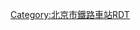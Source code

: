 {{Routemap
| title = 黄村站、北京大兴站、黄土坡线路所线路配置图
| inline = <includeonly>yes</includeonly>
| map = 
\\\\\\CONTg\CONTg~~ ~~ ~~{{rmr|l=u|[[京沪铁路]]往{{站|南信号}}至{{站|北京}}}}
\\\\\\CONTg\STRg\STRf\CONTg~~ ~~ ~~{{rmr|l=u|[[京沪铁路]]货线至{{站|丰台西}}}}
\\\\\\STRg\STR\STR\STRf
\\\\\\STR\STR\STR\STR
\\\\\\STRc2\xABZg3\STR\STR\xABZg2\STRc3
\\\\\\STRc2\STR3+1\exSTR!~MSTRq!~ENDEa!~STRc24\ABZg3\STR\exSTR!~STRc1\STR2+4\STRc3
\\\\\STRc2\STR3+1\STRc24\exSTR!~MSTR3+1!~ABZ3+1g\STR+c4\ABZg2\exSTR!~STRc3\STRc1\STR+4~~ ~~ ~~''[[黄土坡线路所]]''
\\\\\STR+1\STRc24\STR3+1\exSTR+c2!~STRc4\eABZg3\STR+c1\exSTR!~MSTR2+4!~STR2+4\STRc3\STR
\\\\\STR\STR+1\STRc4\exABZg+1\STR!~exSTRc4\STR\exSTR!~STRc1\STR+4\STR
\\\\\STR\hSTRa\exENDEa!~exSTRc2\exABZg3\STR\STR\exSTR\hSTRa\STR
\\\\\STR\hSTR\exABZg+1\exSTR+c4\STR\STR\exSTR\hSTR\STR
\\\\\STR\hSTR\exSTR\exSTR\STR\STR\exSTR\hSTR\STR
\\\\\STR2uh\hSTR3\exSTR\exSTR\STR\STR\exSTR\hSTR2\STR3uh~~ ~~ ~~原{{站|黄土坡}}II场
\\\\\hSTR+1\STR+4uh\exSTR\exSTR\STR\STR\exSTR\STR+1uh\hSTR+4
\\\\\hSTR\STR\exABZg2\exSTR+c3\STR\STR\exSTR\STR\hSTR
\\\\\hSTR\STR\exSTR+c1\exABZg+4\STR\STR\exSTR\STR\hSTR
\\\\\hSTR\STR\exSTR2\exABZg2!~exSTRc3\STR!~exSTRc3\STR\exSTR\STR\hSTR
\\\\\hSTR\STR2\STRc3!~exSTRc1\exABZg+4!~exSTRc1\eABZg+4\STR\exSTR!~STRc2\STR3\hSTR
\\\\\hSTRe\STRc1\STR2+4\exSTR!~STRc3\STR\STR\xABZg+1\STRc4\hSTRe
\\\\\\\\STR\\STRc1\xABZg+4\STR\STR\STR\\STR\hSTRc2\hCONT3!~hSTRc2\hCONT3~~ ~~ ~~{{rmr|l=ne|[[京雄城际]]往{{站|李营}}至{{站|北京西}}}}
\\\\\\\\STR\\\STR\STR\STR\STR\\STR+hc2\hSTR3+1!~hSTRc2\hSTR3+1!~hSTRc4!~STRc2\CONT3!~hSTRc4~~ ~~ ~~{{rmr|l=ne|还建[[大李联络线]]往{{站|李营}}至[[大红门站 (铁路)|大红门]]}}
\\\\\\\\STR\\\STR\STR\STR\STR\hSTRc2\STR!~MSTR3+1!~hSTR3+1!~hSTRc2\hSTR3+1!~hSTRc4!~STRc2\exSTR+1!~STR3+1!~hSTRc4\STRc4
\\\\\\\STR\\\STR\STR\STR\STR+hc2\hSTR3+1!~hSTRc2\STR!~MSTR3+1!~hSTR3+1!~hSTRc4\STR+1!~hSTRc4\exSTR!~STRc4
\\\\\\\STR\\\STR\STR\STR+hc2\STR!~MSTR3+1!~hSTR3+1!~hSTRc2\hSTR3+1!~hSTRc4!~STRc2\ABZg3!~hSTRc4\STR!~exSTRc2\exSTR3
\\\\\\\STR\\\STR\STR+hc2\STR!~MSTR3+1!~hSTR3+1!~hSTRc2\STR!~MSTR3+1!~hSTR3+1!~hSTRc4\STR+1!~hSTRc4\ENDEe!~STRc24\exSTR3+1!~STR3\exSTRc4
\\\\\\STR\\\STR+hc2\STR!~MSTR3+1!~hSTR3+1!~hSTRc2\STR!~MSTR3+1!~hSTR3+1!~hSTRc4\STR+hc4\STR+c2\ABZ1+3f\STRc4
\\\\\STR\\hSTRc2\STR!~MSTR3+1!~hSTR3+1!~hSTRc2\STR!~MSTR3+1!~hSTR3+1!~hSTRc4\STR+hc4\STR\ABZg+1\ENDEe!~STRc4
\\\\STR\hSTRc2\hSTR3+1!~hSTRc2\STR!~MSTR3+1!~hSTR3+1!~hSTRc4\STR+hc4\STR\STR\STR
\\\\STR+hc2\hSTR3+1!~hSTRc2\hSTR3+1!~hSTRc4\STR+hc4\STR\STR\STR\STR
\\\\\\hSTRc2\STR!~MSTR3+1!~hSTR3+1!~hSTRc2\hSTR3+1!~hSTRc4\hSTRc4\STR\STR\STR\STR\STR\hSTRc2\CONT3!~STRc2\CONT3~~ ~~ ~~{{rmr|l=ne|[[京沪高铁]]至{{站|北京南}}}}
\\\\\hSTRc2\hSTR3+1!~hSTRc2\STR!~MSTR3+1!~hSTR3+1!~hSTRc4\hSTRc4\\STR\STR\STR\STR\STR+hc2\STR3+1!~lhSTR3+1(r)!~STRc2\STR3+1!~lhSTR3+1(l)!~STRc4\hSTRc4
\\\\hSTR+1\hSTR+1!~hSTRc4\STR+hc4\\\STR\STR\STR\STR+hc2\STR!~MSTR3+1!~MASKe!~STR3+1!~lhSTR3+1(r)!~STRc2\STR3+1!~lhSTR3+1(l)!~STRc4\hSTRc4
\\\hSTR\hSTR\STR\\\STR\STR\STR+hc2\STR!~MSTR3+1!~MASKe!~STR3+1!~lhSTR3+1(r)!~STRc2\STR!~MSTR3+1!~MASKa!~STR3+1!~lhSTR3+1(l)!~STRc4\hSTRc4
\\hSTR\hSTR\STR\\\STR\STR+hc2\STR!~MSTR3+1!~MASKe!~STR3+1!~lhSTR3+1(r)!~STRc2\STR!~MSTR3+1!~MASKa!~STR3+1!~lhSTR3+1(l)!~STRc4\STR+hc4
\\hSTR\hSTR\STR\\\STR+hc2\STR!~MSTR3+1!~MASKe!~STR3+1!~lhSTR3+1(r)!~STRc2\STR!~MSTR3+1!~MASKa!~STR3+1!~lhSTR3+1(l)!~STRc4\STR+hc4\STR
\\hSTRe\hSTRe\STR\\hSTRc2\STR!~MSTR3+1!~MASKe!~STR3+1!~lhSTR3+1(r)!~STRc2\STR!~MSTR3+1!~MASKa!~STR3+1!~lhSTR3+1(l)!~STRc4\STR+hc4\STR\STR
\\STR\STR\STR\hSTRc2\STR3+1!~lhSTR3+1(r)!~STRc2\STR!~MSTR3+1!~MASKa!~STR3+1!~lhSTR3+1(l)!~STRc4\STR+hc4\STR\STR\STR
\hSTRc2\STR3+c2\xABZg3!~STRc2\STR3!~STRc2!~hSTRc2\STR3+1!~lhSTR3+1(r)!~STRc2\STR3+1!~lhSTR3+1(l)!~STRc4\STR+hc4\STR\STR\STR\STR
hSTRc2\STR3+1!~lhSTR3+1(r)!~STRc2\STR3+1!~lhSTR3+1(l)!~STRc4\xABZg+1!~STRc4!~hSTRc2\STR3+1!~lhSTR3+1(r)!~STRc24\STR3+1!~lhSTR3+1(l)!~STRc4\hSTRc4\STR\STR\STR\STR\STR
hSTRc2\STR3+1!~lhSTR3+1(r)!~STRc2\STR3+1!~lhSTR3+1(l)!~STRc4\hSTRc2!~hSTRc4\STR!~MSTR3+1!~MASKe!~STR3+1!~lhSTR3+1(r)!~STRc2\STR3+1!~lhSTR3+1(l)!~STRc4\hSTRc4\\STR\STR\STR\STR\STR\
hSTRc2\STR3+1!~lhSTR3+1(r)!~STRc2\STR3+1!~lhSTR3+1(l)!~STRc4\hSTRc2!~hSTRc4\STR3+1!~lhSTR3+1(r)!~STRc2\STR!~MSTR3+1!~MASKa!~STR3+1!~lhSTR3+1(l)!~STRc4\hSTRc4\\\STR\STR\STR\STR\STR\\
hSTRc2\STR3+1!~lhSTR3+1(r)!~STRc2\STR3+1!~lhSTR3+1(l)!~STRc4\hSTRc2!~hSTRc4\STR3+1!~lhSTR3+1(r)!~STRc2\STR3+1!~lhSTR3+1(l)!~STRc4\STR+hc4\\\\STR\STR\STR\STR\STR\\\
hSTRc2\STR3+1!~lhSTR3+1(r)!~STRc2\STR3+1!~lhSTR3+1(l)!~STRc4\hSTRc2!~hSTRc4\STR3+1!~lhSTR3+1(r)!~STRc2\STR3+1!~lhSTR3+1(l)!~STRc4\hSTRc4\STR\\\\STR\STR\STR\STR\STR\\\\
exCONT2\hSTRc2!~exSTRc3\STR3+1!~lhSTR3+1(r)!~STRc2\STR3+1!~lhSTR3+1(l)!~STRc4\hSTRc4\lhSTR+1(r)!~STR+1\lhSTR+1(l)!~STR+1!~STRc4\hSTRc4\\STR2\STRc3\\\STR\STR\STR\STR\STR\ENDEa\\\\\
exSTRc1\exSTR2+4!~MSTR+1!~MASKr!~lhSTR+1(r)!~STR+1\lhSTR+1(l)!~STR+1!~STRc4\hSTRc4\\hSTR(r)\hSTR(l)\\\STRc1\STR2+4\STRc3\\STR\STR\STR\STR\STR\STR\\\\\
hSTR(r)\exSTR2+4!~MSTR!~MASKl!~hSTR(l)\exSTRc3\\hSTR(r)\hSTR(l)\\\\STRc1\STR2+4\STRc3\STR\STR\STR\STR\STR\STR\\\\~~ ~~ ~~{{rmr|l=nw|原[[黄良铁路]]至{{站|良乡}}}}
hSTR(r)\hSTR(l)!~exSTRc1\exSTR2+4\exSTRc3\hSTR(r)\hSTR(l)\\\\\STRc1\STR+4\STR\STR\STR\STR\STR\STR\\\\
hSTR(r)!~NULg\hSTR(l)!~NULf\exSTRc1\exSTR2+4\hSTR(r)!~exSTRc3\hSTR(l)\\\\\\ABZg2\STR!~STRc3\STR\STR!~STRc2\ABZg3\STR!~STRc2\ABZg3\\\\
hSTR(r)\hSTR(l)\\exSTRc1\exSTR2+4!~MSTR!~MASKr!~hSTR(r)\hSTR(l)\\\\\\STR!~STRc1\ABZg+4\STR\ABZg+1\STR!~STRc4\ABZg+1\STR!~STRc4\\\\
hSTR(r)\hSTR(l)\\\hSTR(r)\exSTR2+4!~MSTR!~MASKl!~hSTR(l)\exSTRc3\\\\\STR\STR\STR!~STRc2\ABZg3\STR!~STRc2\ABZg3\STR\\\\
hSTR(r)\hSTR(l)\\\hSTR(r)\hSTR(l)!~exSTRc1\exSTR2+4\exSTRc3\\\\ABZg2\ABZg2!~STRc3\ABZg+1!~STRc3\STR!~STRc4\ABZg+1\STR!~STRc4\STR\\\\
hSTR(r)\hSTR(l)\\\hSTR(r)\hSTR(l)\exSTRc1\exSTR2+4\exSTRc3\\\STR!~STRc1\ABZg+4!~STRc1\ABZg+4\STR\STR\STR\STR\\\\
hSTR(r)\hSTR(l)\\\hSTR(r)\hSTR(l)\\exSTRc1\exSTR2+4!~ENDE2\STRc3\\STR\STR\STR\STR!~STRc2\ABZg3\STR\STR\\\\
hSTR(r)\hSTR(l)\\\hSTR(r)\hSTR(l)\\\STRc1\STR2+4\STRc3\STR\STR!~STRc2\ABZg3\ABZg+1\STR!~STRc4\STR\STR\\\\
hSTR(r)!~STRc2\lhSTR(l)!~ABZg3\\\hSTR(r)\hSTR(l)\\\\STRc1\STR+4\STR\ABZg+1\ABZg2!~STRc4\ABZg3\STR\STR\STR\\\\
lhSTR(r)!~ABZg+1\hSTR(l)!~STRc4\\\hSTR(r)\hSTR(l)\\\\\STR\STR!~STRc2\ABZg3\ABZg+1\ABZg+4\STR\STR\STR\\\\
hSTR(r)\hSTR(l)\\\hSTR(r)\hSTR(l)\\\\\STR\ABZg+1\STR+c4\STR\STR\STR\ABZg2\STR!~STRc3\\\\
hSTR(r)\hSTR(l)\\\hSTR(r)!~NULg\hSTR(l)!~NULf\\\\STRc2\ABZg3\STR\ABZg2\ABZg3\ABZg2\STR!~STRc3\STR!~STRc1\ABZg+4\\\\
hSTRc2\ABZg3!~lhSTR3(r)\hSTR(l)\\\hSTR(r)\hSTR(l)\\\\STR+1\ABZg2!~STRc4\ABZg3\ABZg+1\ABZg+4\STR!~STRc1\ABZg+4!~ABZ2+4g\STR!~STRc3\ABZg2\STRc3\\\\
lhSTR+1(r)!~STR+1\STR+c4\hSTR(l)\\\hSTR(r)\hSTR(l)\\\\ENDEe\ABZg+1\ABZg+4!~ABZ2+4g\ABZg3\STR\STR\ABZg2!~STRc1\ABZg+4!~ABZ2+4g!~STRc3\STR!~STRc13\STR2+4\STRc3\\\
hSTR(r)\STR\hSTR(l)\\\hSTR(r)\hSTR(l)\\\\\STR\ABZg+1\ABZg+4\STR\STR\STR!~STRc1\ABZg+4!~ABZ2+4g!~STRc1\ABZg+4!~ABZ2+4g!~STRc3\STRc13\STR2+4\STRc3\\
hSTRc2\ABZg3!~lhSTR3(r)\STR\ABZg2!~lhSTR2(l)\hSTRc3\\hSTR(r)\hSTR(l)\\\\STRc2\ABZg3!~STRc2\ABZg3\STR\STR\STR\STR\STR!~STRc1\ABZg+4!~STRc1\STR+4\STRc1\STR+4\\\
lhSTR+1(r)!~STR+1\STR+c4\STR\STR+c1\STR+4!~lhSTR+4(l)\\hSTR(r)\hSTR(l)\\\STRc2\STR3+1!~STRc2\ABZg+1!~ABZ3+1g!~STRc4\STR!~STRc4\STR\STR\STR\STR\STR\STR\STR\\STR\\\
hSTR(r)\STR\STR\STR\hSTR(l)\\hSTR(r)\hSTR(l)\\STRc2\ABZ1+3f\STR+1!~STRc4\STR!~STRc4\STR\STR\STR\STR\STR\STR\STR\STR\\STR\\\
hSTR(r)!~BSl\STR+BSr\STR\STR\STR+BSl\BSr\hSTR(r)\hSTR(l)\\STR+1\STR!~STRc4\STR\STR\STR\STR\STR\STR\STR\STR\STR\STR\\STR\\\
hSTR(r)!~BSl\STR+BSr\STR\STR\STR+BSl\BSr\hSTR(r)\hSTR(l)\\STR\STR\STR\STR\STR\STR\STR\STR\STR\STR\STR\STR\\ENDEe\\\
hSTR(r)!~BSl\STR+BSr\STR\STR\STR+BSl\BSr\hSTR(r)\hSTR(l)\\STR\STR\STR\STR\STR\STR\STR\STR\STR\STR\STR\STR\\\\\
BUILDING\hSTR(r)!~BSl!~*{{BSot|w=0.7|1}}__align=r\STR+BSr\STR\STR\STR+BSl!~*{{BSot|w=0.7|3}}__align=r\BSr\hSTR(r)\hSTR(l)\\STR\STR\STR\STR\STR+BSl\STR+BSr\STR\STR\STR\STR\STR\STR+BSl\BS\\\\\~~ ~~'''[[北京大兴站]]'''
hSTR(r)!~BSl\STR+BSr!~*{{BSot|w=0.7|2}}__align=l\STR\STR\STR+BSl\BSr\hSTR(r)\hSTR(l)\\STR\STR\STR\STR\STR+BSl\STR+BSr\STR\STR\STR\STR\STR\STR+BSl\BS\\\\
hSTR(r)!~BSl\STR+BSr\STR\STR\STR+BSl\BSr\hSTR(r)\hSTR(l)\\STR\STR\STR\STR\STR+BSl\STR+BSr\STR\STR\STR\STR\STR\STR+BSl\BS\\SUBWAY\\~~ ~~ ~~{{北京地铁线路名|大|c}}[[黄村火车站 (地铁)|黄村火车站]]
hSTR(r)!~BSl\STR+BSr\STR\STR\STR+BSl\BSr\hSTR(r)\hSTR(l)\\STR\STR\STR\STR\STR+BSl\STR+BSr\STR\STR\STR\STR\STR\STR+BSl\BS\\\\
hSTR(r)!~BSl\STR+BSr\STR\STR\STR+BSl\BSr\hSTR(r)\hSTR(l)\\STR\STR\STR\STR\STR+BSl\STR+BSr\STR\STR\STR\STR\STR\STR+BSl\BS\\\\
hSTR\hSTR(r)\STR\STR\hSTR(l)\\hSTR(r)\hSTR(l)\\STR\STR\STR\STR\STR+BSl\STR+BSr\STR\STR\STR\STR\STR\STR+BSl!~*{{BSot|w=0.7|1}}__align=r\BS\\\\
hSTR2\STR+c3!~lhSTR(r)+hc3\STR\STR+c2\STR3!~lhSTR3(l)\\hSTR(r)\hSTR(l)\\STR\STR\STR\STR\STR+BSl\STR+BSr!~*{{BSot|w=0.7|2}}__align=l\STR\STR\STR\STR\STR\STR+BSl\BS!~BUILDING\\\\~~ ~~'''[[黄村站 (北京市)|黄村站]]'''
hSTRc1\ABZg+4!~lhSTR+4(r)\STR\ABZg+1!~lhSTR+1(l)\hSTRc4\\hSTR(r)\hSTR(l)\\STR\STR\STR\STR\STR+BSl\STR+BSr\STR\STR\STR\STR\STR\STR+BSl\BS\\\\
hSTR(r)\STR\hSTR(l)\\\hSTR(r)\hSTR(l)\\STR\STR\STR\STR\STR+BSl\STR+BSr\STR\STR\STR\STR\STR\STR+BSl\BS\\\
STR2!~lhSTR2(r)\STR+c3\hSTR(l)\\\hSTR(r)\hSTR(l)\\STR\STR\STR\STR\STR+BSl\STR+BSr\STR\STR\STR\STR\STR\STR+BSl\BS\\\
hSTRc1\ABZg+4!~lhSTR+4(r)\hSTR(l)\\\hSTR(r)\hSTR(l)\\STR\STR\STR\STR\STR+BSl\STR+BSr\STR\STR\STR\STR\STR\STR+BSl\BS\\\
hSTR(r)\hSTR(l)\\\hSTR(r)\hSTR(l)\\STR\STR\STR\STR\STR+BSl\STR+BSr\STR\STR\STR\STR\STR\STR+BSl\BS\\
ABZg2!~lhSTR(r)\hSTR(l)!~STRc3\\\hSTR(r)\hSTR(l)\\STR\STR\STR\STR\STR\STR\STR\STR\STR\STR\STR\STR\\\
hSTR(r)!~STRc1\ABZg+4!~lhSTR(l)\\\hSTR(r)\hSTR(l)\\STR2\STR!~STRc3\STR\STR\STR\STR\STR\STR\STR\STR\STR\STR\\\
hSTR(r)\hSTR(l)\\\hSTR(r)\hSTR(l)\\STRc1\ABZ2+4g\STR!~STRc3\STR\STR\STR\STR\STR\STR\STR!~STRc2\STR3!~STRc2\STR3\\\
hSTR(r)\hSTR(l)\\\hSTR(r)\hSTR(l)\\\STRc1\ABZ2+4g\STR2!~STRc3\STR!~STRc3\STR\STR\STR!~STRc2\ABZg3!~STRc2\ABZg+1!~ABZ3+1g!~STRc2\STR3+1!~STRc4\STRc4\\\
hSTR(r)\hSTR(l)\\\hSTR(r)\hSTR(l)\\\\STRc1\STR+4!~STRc1\ABZg+4!~ABZ2+4g\STR!~STRc3\STR\ABZg+1\ABZg+1!~STRc24\ABZg+1!~ABZ3+1g!~STRc4\STRc4\\\\
hSTR(r)\hSTR(l)\\\hSTR(r)\hSTR(l)\\\\\ABZg2\STR!~STRc13\ABZg+4\STR!~STRc2\ABZg3!~STRc2\ABZg+1!~ABZ3+1g\STR!~STRc4\\\\\
hSTR(r)\hSTR(l)\\\hSTR(r)\hSTR(l)\\\\\STR!~STRc1\ABZg+4\ABZg2\ABZg+1!~STRc3\ABZg+1!~STRc4\STR!~STRc4\STR\\\\\
hSTR(r)\hSTR(l)\\\hSTR(r)\hSTR(l)\\\\\STR\STR\STR+c1\ABZg+4\STR\STR\STR\\\\\
hSTR(r)\hSTR(l)\\\hSTR(r)\hSTR(l)\\\\\STR\ABZg2\ABZg3\STR+c2\ABZg3\STR\STR\\\\\
hSTR(r)\hSTR(l)\\\hSTR(r)\hSTR(l)\\\\ENDEa\STR\ABZg+1\ABZg+4!~ABZ2+4g\ABZg+1!~STRc3\STR!~STRc4\STR\STR\\\\\
hSTR(r)\hSTR(l)\\\hSTR(r)\hSTR(l)\\\\STR2\STR!~STRc3\STR\STR!~STRc1\ABZg+4\STR\STR\STR\\\\\
hSTR(r)\hSTR(l)\\\hSTR(r)\hSTR(l)\\\\STRc1\ABZg+4\STR\STR\STR\STR\STR\STR\\\\\
hSTR(r)\hSTR(l)\\\hSTR(r)\hSTR(l)\\\\\STR\STR\STR!~STRc2\ABZg3\STR\STR\STR\\\\\
hSTR(r)\hSTR(l)\\\hSTR(r)\hSTR(l)\\\\\STR\STR!~STRc2\ABZg+1!~ABZ3+1g\ABZg2!~STRc4\ABZg3\STR\STR\\\\\
hSTR(r)\hSTR(l)\\\hSTR(r)\hSTR(l)\\\\\STR\ABZg+1\STR!~STRc4\ABZg+1\ABZg+4\STR\STR\\\\\
hSTR(r)\hSTR(l)\\\hSTR(r)\hSTR(l)\\\\\STR!~STRc2\ABZg3\STR\STR\STR\STR\STR\\\\\
hSTR(r)\hSTR(l)\\\hSTR(r)\hSTR(l)\\\\STRc2\ABZ3+1g\STR!~STRc4\STR2!~STRc2\STR!~STRc3\STR\STR\STR\\\\\
hSTR(r)\hSTR(l)\\\hSTR(r)\hSTR(l)\\\STRc2\STR3+1\STRc4\STR\STRc1\ABZg+4\ABZg2\STR!~STRc3\STR\\\\\
hSTR(r)\hSTR(l)\\\hSTR(r)\hSTR(l)\\STRc2\STR3+1\STRc4\\STR\\STR\STR!~STRc1\ABZg+4\STR\\\\\
hSTR(r)\hSTR(l)\\\hSTR(r)\hSTR(l)\STRc2\STR3+1\STRc4\\\STR\\STR\STR\STR\STR\\\\\
hSTR(r)\hSTR(l)\\\hSTR(r)\hSTR(l)!~STRc2\STR3+1\STRc4\\\\STR\\STR\STR\STR\STR\\\\\
hSTR(r)\hSTR(l)\\\hSTR(r)\STR3+1!~MSTR!~MASKl!~hSTR(l)\STRc4\\\\\STR\\STR\STR\ABZg2\STR!~STRc3\\\\\
hSTR(r)\hSTR(l)\\STRc2\STR3+1!~MSTR!~MASKr!~hSTR(r)\hSTR(l)\\\\\\STR\\STR\STR\STR!~STRc1\ABZg+4\\\\\
hSTR(r)\hSTR(l)\STRc2\STR3+1\hSTR(r)!~STRc4\hSTR(l)\\\\\\STR2\STRc3\STR\STR\STR\STR\\\\\
hSTR(r)\hSTR(l)!~STRc2\STR3+1\STRc4\hSTR(r)\hSTR(l)\\\\\\STRc1\STR+4\STR\STR\STR\STR\\\\\
hSTR(r)\STR3+1!~MSTR!~MASKl!~hSTR(l)\STRc4\\hSTR(r)\hSTR(l)\\\\\\\STR\STR\STR\STR\STR\\\\\
STRc2\STR3+1!~MSTR!~MASKr!~hSTR(r)\hSTR(l)\\\hSTR(r)\hSTR(l)\\\\\\\STR\STR\STR\STR\STR\\\\\\
LSTR3+1!~MFADEgq\hSTR(r)!~STRc4\hSTR(l)\\\hSTR(r)\hSTR(l)\\\\\\\STR\STR\STR\STR\STR\\\\\\
hSTR(r)\hSTR(l)\\\hSTR(r)\hSTR(l)\\\\\\\STR\STR\STR\STR\hSTR2a\hSTRc3\\\\
hSTR(r)\hSTR(l)\\\hSTR(r)\hSTR(l)\\\\\\\STR\STR\STR\STR\hSTRc1\hSTR2+4\hSTRc3\\\
hSTR(r)\hSTR(l)\\\hSTR(r)\hSTR(l)\\\\\\\STR\STR\STR\STR\\hSTRc1\hSTR+4\\\
hSTR(r)\hSTR(l)\\\hSTR(r)\hSTR(l)\\\\\\\STR\STR\STR\STR\\\hSTR\\\
hSTR(r)\hSTR(l)\\\hSTR(r)\hSTR(l)\\\\\\\STR\STR\STR\STR\\\hSTR\\\
hSTR(r)\hSTR(l)\\\hSTR(r)\hSTR(l)\\\\\\STRc2\STR3\STR\STR\STR\\hSTRc2\hSTR3\\\
hSTR(r)!~NULg\hSTR(l)!~NULf\\\hSTR(r)\hSTR(l)\\\\\STRc2\STR3+1\STRc4\STR\STR\STR\hSTRc2\hSTR3+1\hSTRc4\\\
hSTR(r)\hSTR(l)\\\hSTR(r)\hSTR(l)\\\\STRc2\STR3+1\STRc4\\STR\STR\STR+hc2\hSTR3+1\hSTRc4\\\\
hSTRc2\STR3!~lhSTR3(r)!~STRc2\STR3!~lhSTR3(l)\\\hSTR(r)\hSTR(l)\\\STRc2\STR3+1\STRc4\\\STR\STR+hc2\STR!~MSTR3+1!~hSTR3+1\hSTRc4\\\\\\
hSTRc2\STR3+1!~lhSTR3+1(r)!~STRc2\STR3+1!~lhSTR3+1(l)!~STRc4\hSTRc4\\\hSTR(r)\hSTR(l)\\STRc2\STR3+1\STRc4\\\\STR+hc2\STR!~MSTR3+1!~hSTR3+1\STR+hc4\\\\\\\\
CONTgq\STRfq\STRq+hc2\STRq!~MSTR3+1!~MASKr!~STR3+1!~lhSTR3+1(r)!~STRc2\STRq!~MSTR3+1!~MASKl!~STR3+1!~lhSTR3+1(l)!~STRc4\STRq+hc4\STRq\STRq\STRq\STRq!~MSTR!~MASKr!~hSTR(r)\STRq!~MSTR!~MASKl!~hSTR(l)\STRq\STRr+1\STRc4\\\\hSTRc2\STR!~MSTR3+1!~hSTR3+1\STR+hc4\STR\\\\\\\\\\\~~ ~~ ~~{{rmr|l=l|[[京九铁路]]往{{站|西枣林}}至{{站|常平}}}}
CONTgq\STRgq!~hSTRc2\STRq!~MSTR3+1!~MASKr!~STR3+1!~lhSTR3+1(r)!~STRc2\STRq!~MSTR3+1!~MASKl!~STR3+1!~lhSTR3+1(l)!~STRc4\STRq+hc4\STRq\STRq\hSTRaq\hSTRq\hSTRq!~MSTR!~MASKr!~hSTR(r)\hSTRq!~MSTR!~MASKl!~hSTR(l)\hSTRq\hSTRq\hSTRq\hSTRq\hSTRq\hSTRq\hSTRr+1\STR+hc4\STR\STR\\\\\\\\\\\
hSTRc2\STR3+1!~lhSTR3+1(r)!~STRc2\STR3+1!~lhSTR3+1(l)!~STRc4\hSTRc4\\\\\\hSTR(r)\hSTR(l)\\\\\\\\STR\STR\STR\\\\\\\\\\\
CONT1\CONT1!~STRc4\hSTRc4\\\\\\\hSTR(r)\hSTR(l)\\\\\\\\STR\STR\STR\\\\\\\\\\\~~ ~~ ~~{{rmr|l=sw|[[京雄城际]]往{{站|大兴机场}}至{{站|雄安}}}}
hSTR(r)\hSTR(l)\\\\\\\\STR\STR\STR\\
hSTR(r)!~NULg\hSTR(l)!~NULf\\\\\\\\STR\STR\STR\\
CONTf\CONTf\\\\\\\\STRg\STRf\STR\\~~ ~~ ~~{{rmr|l=d|[[京沪高铁]]往{{站|廊坊}}至{{站|上海虹桥}}}}
\\\\\\\CONTf\CONTf\CONTf~~ ~~ ~~{{rmr|l=d|[[京沪铁路]]往{{站|魏善庄}}至{{站|上海}}}}
|bottom={{navbar|北京铁路车站RDT/黄村、北京大兴、黄土坡}}
}}<noinclude>

{{Rdt intro|[[黄村站 (北京市)|黄村站]]、[[北京大兴站]]、[[黄土坡线路所]]}}

[[Category:北京市鐵路車站RDT]]

</noinclude>